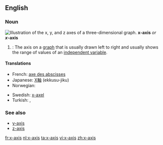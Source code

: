 ==English==

===Noun===
[[Image:Coord planes color.svg|thumb|right|Illustration of the ''x'', ''y'', and ''z'' axes of a three-dimensional graph.]]
'''x-axis''' ''or'' '''''x''-axis'''

# {{alggeom}}: The axis on a [[graph]] that is usually drawn left to right and usually shows the range of values of an [[independent variable]].

====Translations====
{{trans-top|axis drawn from left to right}}
* French: [[axe des abscisses]] {{m}}
* Japanese: [[X軸]] (ekkusu-jiku)
* Norwegian: {{t|no|x-akse|m}}
{{trans-mid}}
* Swedish: [[x-axel]] {{c}}
* Turkish: {{t|tr|x ekseni}},  {{t|tr|x-ekseni}}
{{trans-bottom}}

===See also===
* [[y-axis]]
* [[z-axis]]

[[fr:x-axis]]
[[nl:x-axis]]
[[ta:x-axis]]
[[vi:x-axis]]
[[zh:x-axis]]